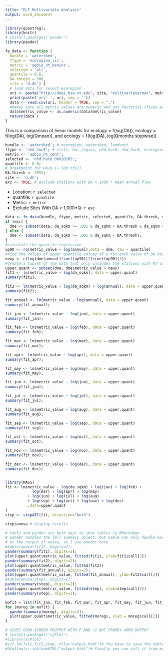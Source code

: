 ---
title: "ELF Multivariate Analysis"
output: word_document
---
```{r include = FALSE, warning = FALSE}
library(quantreg);
library(knitr)
# install.packages('pander')
library(pander)

fe_data <- function (
  bundle = 'watershed', 
  ftype = 'ecoregion_iii',
  metric = 'aqbio_nt_benins',
  selected = 'all',
  quantile = 0.8,
  DA.thresh = 500,
  site = 'd.dh') {
  # load data for select ecoregion
  uri <- paste("http://deq1.bse.vt.edu", site, "multivariate/max", metric, bundle, ftype, selected, sep='/') 
  print(paste('uri: ', uri, sep = '')) 
  data <- read.csv(uri, header = TRUE, sep = ",")
  #makes sure all metric values are numeric and not factorial (fixes error with ni, total)
  data$metric_value <- as.numeric(data$metric_value)
  return(data )
}
```

This is a comparison of linear models for ecology = f(log(DA)), ecology = f(log(DA), log(Qmean)), and ecology = f(log(DA), log(Qmonths stepwise)).

```{r include = FALSE, warning = FALSE}
bundle <- 'watershed'; # ecoregion, watershed, landunit
ftype <- 'nhd_huc8'; # state, hwi_region, nhd_huc8, nhd_huc6, ecoregion_iii, ecoregion_iv, ecoiii_huc6
metric <- 'aqbio_nt_cent';
selected <- 'nhd_huc8_06010205';
quantile <- 0.8;
# breakpoint for DA/Q (~ 500 cfs?)
DA.thresh <- 2852;
site <- 'd.dh';
exc <- TRUE; # exclude stations with DA > 1000 * mean annual flow
```

* Location: `r selected`
* quantile: `r quantile`
* Metric: `r metric`
* Exclude Sites With DA > 1,000*Q: `r exc`

```{r include = FALSE, warning = FALSE}
data <- fe_data(bundle, ftype, metric, selected, quantile, DA.thresh, site);
if (exc) {
  dme <- subset(data, da_sqkm >= .001 & da_sqkm < DA.thresh & da_sqkm < (1000 * annual));
} else {
  dme <- subset(data, da_sqkm >= .001 & da_sqkm < DA.thresh);
}
#calculate the quantile regression
up90 <- rq(metric_value ~ log(annual),data = dme, tau = quantile)
#find the values of upper quantile values of y for each value of DA based on the quantile regression
newy <- c(log(dme$annual)*coef(up90)[2]+coef(up90)[1])
#create a subset of the data that only includes the stations with NT values higher than the y values just calculated
upper.quant <- subset(dme, dme$metric_value > newy)
fit1 <- lm(metric_value ~ log(da_sqkm), data = upper.quant)
summary(fit1);

fit2 <- lm(metric_value ~ log(da_sqkm) + log(annual), data = upper.quant)
summary(fit2);

fit_annual <- lm(metric_value ~ log(annual), data = upper.quant)
summary(fit_annual);

fit_jan <- lm(metric_value ~ log(jan), data = upper.quant)
summary(fit_jan);

fit_feb <- lm(metric_value ~ log(feb), data = upper.quant)
summary(fit_feb);

fit_mar <- lm(metric_value ~ log(mar), data = upper.quant)
summary(fit_mar);

fit_apr<- lm(metric_value ~ log(apr), data = upper.quant)
summary(fit_apr);

fit_may <- lm(metric_value ~ log(may), data = upper.quant)
summary(fit_may);

fit_jun <- lm(metric_value ~ log(jun), data = upper.quant)
summary(fit_jun);

fit_jul <- lm(metric_value ~ log(jul), data = upper.quant)
summary(fit_jul);

fit_aug <- lm(metric_value ~ log(aug), data = upper.quant)
summary(fit_aug);

fit_sep <- lm(metric_value ~ log(sep), data = upper.quant)
summary(fit_sep);

fit_oct <- lm(metric_value ~ log(oct), data = upper.quant)
summary(fit_oct);

fit_nov <- lm(metric_value ~ log(nov), data = upper.quant)
summary(fit_nov);

fit_dec <- lm(metric_value ~ log(dec), data = upper.quant)
summary(fit_dec);


library(MASS)
fit <- lm(metric_value ~ log(da_sqkm) + log(jan) + log(feb) + 
            log(mar) + log(apr) + log(may)
          + log(jun) + log(jul) + log(aug) 
          + log(sep) + log(oct) + log(nov) + log(dec)
          ,data=upper.quant
)
step <- stepAIC(fit, direction="both")
```

```{r }
step$anova # display results

# kable and pander are both ways to show tables in RMarkdown
# pander handles the lm() summary object, but kable can only handle excerpts of it 
# or the output of anova, so I use pander here
#kable(anova(fit1), digits=2);
pander(summary(fit1), digits=2);
plot(upper.quant$metric_value, fitted(fit1), ylab=fit1$call[2])
pander(summary(fit2), digits=2);
plot(upper.quant$metric_value, fitted(fit2))
pander(summary(fit_annual), digits=2);
plot(upper.quant$metric_value, fitted(fit_annual), ylab=fit2$call[2])
#kable(anova(step), digits=2);
pander(summary(step), digits=2);
plot(upper.quant$metric_value, fitted(step), ylab=step$call[2])
pander(summary(step), digits=2);

mofit = list(fit_jan, fit_feb, fit_mar, fit_apr, fit_may, fit_jun, fit_jul, fit_aug, fit_sep, fit_oct, fit_nov, fit_dec)
for (moreg in mofit) {
  pander(summary(moreg), digits=2);
  plot(upper.quant$metric_value, fitted(moreg), ylab = moreg$call[2])
}

# GIVES GOOD SCREEN POUTPUT WITH P AND r2 BUT CRUDDY wORD OUTPUT
# install.packages('sjPlot')
#library(sjPlot)
#sjt.lm(fit1,fit2,step, file="output.html")# You have to save the table in html format.
#htmltools::includeHTML("output.html")# Finally you can call it from markdown

```





